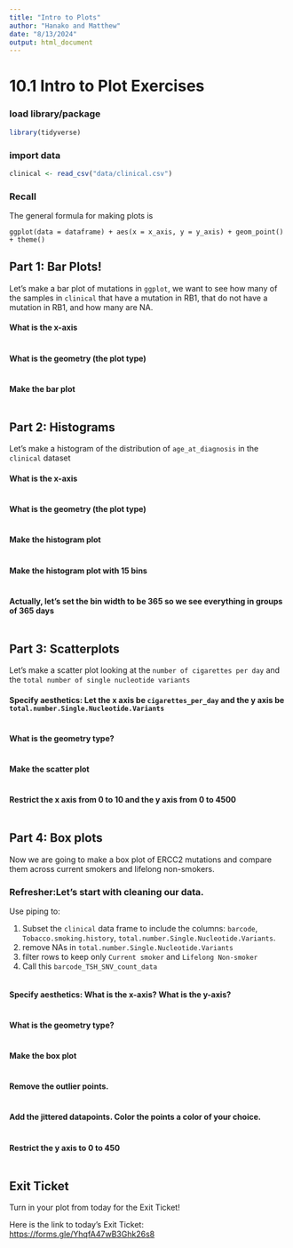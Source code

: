 ```yaml
---
title: "Intro to Plots"
author: "Hanako and Matthew"
date: "8/13/2024"
output: html_document
---
```


# 10.1 Intro to Plot Exercises

### load library/package

```r
library(tidyverse)
```

### import data

```r
clinical <- read_csv("data/clinical.csv")
```

### Recall

The general formula for making plots is

```         
ggplot(data = dataframe) + aes(x = x_axis, y = y_axis) + geom_point() + theme()
```

## Part 1: Bar Plots!

Let's make a bar plot of mutations in `ggplot`, we want to see how many of the samples in `clinical` that have a mutation in RB1, that do not have a mutation in RB1, and how many are NA.

#### What is the x-axis

```r

```

#### What is the geometry (the plot type)

```r


```

#### Make the bar plot

```r


```

## Part 2: Histograms

Let's make a histogram of the distribution of `age_at_diagnosis` in the `clinical` dataset

#### What is the x-axis

```r

```

#### What is the geometry (the plot type)

```r


```

#### Make the histogram plot

```r


```

#### Make the histogram plot with 15 bins

```r

```

#### Actually, let's set the bin width to be 365 so we see everything in groups of 365 days

```r

```

## Part 3: Scatterplots

Let's make a scatter plot looking at the `number of cigarettes per day` and the `total number of single nucleotide variants`

#### Specify aesthetics: Let the x axis be `cigarettes_per_day` and the y axis be `total.number.Single.Nucleotide.Variants`

```r

```

#### What is the geometry type?

```r

```

#### Make the scatter plot

```r

```

#### Restrict the x axis from 0 to 10 and the y axis from 0 to 4500

```r

```

## Part 4: Box plots

Now we are going to make a box plot of ERCC2 mutations and compare them across current smokers and lifelong non-smokers.

### Refresher:Let's start with cleaning our data.

Use piping to: 

1. Subset the `clinical` data frame to include the columns: `barcode`, `Tobacco.smoking.history`, `total.number.Single.Nucleotide.Variants`. 
2. remove NAs in `total.number.Single.Nucleotide.Variants` 
3. filter rows to keep only `Current smoker` and `Lifelong Non-smoker` 
4. Call this `barcode_TSH_SNV_count_data`

```r

```

#### Specify aesthetics: What is the x-axis? What is the y-axis?

```r

```

#### What is the geometry type?

```r

```

#### Make the box plot

```r

  
```

#### Remove the outlier points.

```r




```

#### Add the jittered datapoints. Color the points a color of your choice.

```r




```

#### Restrict the y axis to 0 to 450

```r



```

## Exit Ticket

Turn in your plot from today for the Exit Ticket!

Here is the link to today's Exit Ticket: <https://forms.gle/YhqfA47wB3Ghk26s8>
